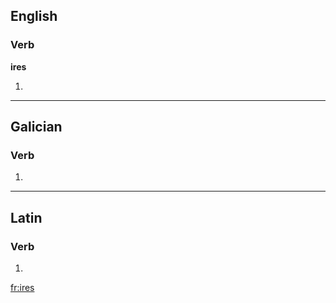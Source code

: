 {{also|IRES}}
==English==

===Verb===
'''ires'''

# {{third-person singular of|[[ire]]}}

----

==Galician==

===Verb===
{{gl-verb-form}}

# {{conjugation of|[[ir#Galician|ir]]||2|s|personal|inf}}

----

==Latin==

===Verb===
{{la-verb-form|īrēs}}

# {{conjugation of|[[eo#Latin|eō]]||2|s|imperf|act|sub}}

[[fr:ires]]